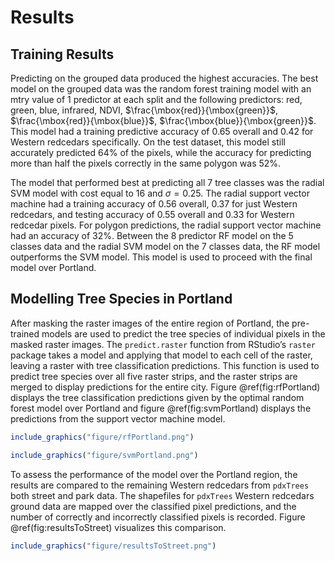 # Results {#results}

## Training Results

Predicting on the grouped data produced the highest accuracies. The best model on the grouped data was the random forest training model with an mtry value of 1 predictor at each split and the following predictors: red, green, blue, infrared, NDVI, $\frac{\mbox{red}}{\mbox{green}}$, $\frac{\mbox{red}}{\mbox{blue}}$, $\frac{\mbox{blue}}{\mbox{green}}$. This model had a training predictive accuracy of 0.65 overall and 0.42 for Western redcedars specifically. On the test dataset, this model still accurately predicted 64% of the pixels, while the accuracy for predicting more than half the pixels correctly in the same polygon was 52%. 

The model that performed best at predicting all 7 tree classes was the radial SVM model with cost equal to 16 and $\sigma = 0.25$. The radial support vector machine had a training accuracy of 0.56 overall, 0.37 for just Western redcedars, and testing accuracy of 0.55 overall and 0.33 for Western redcedar pixels. For polygon predictions, the radial support vector machine had an accuracy of 32%. Between the 8 predictor RF model on the 5 classes data and the radial SVM model on the 7 classes data, the RF model outperforms the SVM model. This model is used to proceed with the final model over Portland.

## Modelling Tree Species in Portland

After masking the raster images of the entire region of Portland, the pre-trained models are used to predict the tree species of individual pixels in the masked raster images. The `predict.raster` function from RStudio's `raster` package takes a model and applying that model to each cell of the raster, leaving a raster with tree classification predictions. This function is used to predict tree species over all five raster strips, and the raster strips are merged to display predictions for the entire city. Figure \@ref(fig:rfPortland) displays the tree classification predictions given by the optimal random forest model over Portland and figure \@ref(fig:svmPortland) displays the predictions from the support vector machine model.

```r
include_graphics("figure/rfPortland.png")
```

```r
include_graphics("figure/svmPortland.png")
```

To assess the performance of the model over the Portland region, the results are compared to the remaining Western redcedars from `pdxTrees` both street and park data. The shapefiles for `pdxTrees` Western redcedars ground data are mapped over the classified pixel predictions, and the number of correctly and incorrectly classified pixels is recorded. Figure \@ref(fig:resultsToStreet) visualizes this comparison.

```r
include_graphics("figure/resultsToStreet.png")
```


<!-- If we don't want Conclusion to have a chapter number next to it, we can add the `{-}` attribute. -->

<!-- **More info** -->

<!-- And here's some other random info: the first paragraph after a chapter title or section head _shouldn't be_ indented, because indents are to tell the reader that you're starting a new paragraph. Since that's obvious after a chapter or section title, proper typesetting doesn't add an indent there. -->

